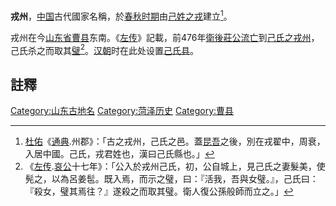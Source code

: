 '''戎州'''，[[中国|中国]]古代國家名稱，於[[春秋时期|春秋时期]]由[[己姓之戎|己姓之戎]]建立<ref>[[杜佑|杜佑]]《[[通典|通典]].州郡》：「古之戎州，己氏之邑。蓋[[昆吾|昆吾]]之後，別在戎翟中，周衰，入居中國。己氏，戎君姓也，漢曰己氏縣也。」</ref>。

戎州在今[[山东省|山东省]][[曹县|曹县]]东南。《[[左传|左传]]》記載，前476年[[衛後莊公|衛後莊公]][[流亡|流亡]]到[[己姓之戎|己氏之戎州]]，己氏杀之而取其[[璧|璧]]<ref>《[[左传|左传]].[[鲁哀公|哀公]]十七年》：「公入於戎州己氏，初，公自城上，見己氏之妻髮美，使髡之，以為呂姜髢。既入焉，而示之璧，曰：『活我，吾與女璧。』，己氏曰：『殺女，璧其焉往？』遂殺之而取其璧。衛人復公孫般師而立之。」</ref>。[[汉朝|汉朝]]时在此处设置[[曹县|己氏县]]。

==註釋==
{{reflist}}
[[Category:山东古地名|Category:山东古地名]]
[[Category:菏泽历史|Category:菏泽历史]]
[[Category:曹县|Category:曹县]]